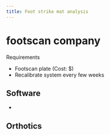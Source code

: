 ```yaml
---
title: Foot strike mat analysis
---
```


# footscan company

Requirements

- Footscan plate (Cost: $)
- Recalibrate system every few weeks

## Software

- 

## Orthotics